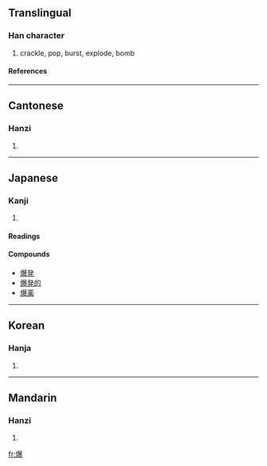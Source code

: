 ==Translingual==
===Han character===
{{Han char|rn=86|rad=火|as=15|sn=19|four=9683<sub>2</sub>|canj=火日廿水 (FATE)|ids=⿰[[火]][[暴]]}}
# crackle, pop, burst, explode, bomb
====References====
{{Han ref|kx=0686.160|dkj=19540|dj=1099.030|hdz=32245.110|uh=7206|ud=29190|bh=C37A|bd=50042}}

----

==Cantonese==
===Hanzi===
{{yue-hanzi|jyut=|y=baau3}}
# {{defn|Cantonese}}

----
==Japanese==
===Kanji===
{{ja-kanji|grade=c|rs=火15}}
# {{defn|Japanese}} 
====Readings====
{{ja-readings|on=[[ばく]] (baku)|kun=[[さける]] (sakeru), [[やく]] (yaku)}}

====Compounds====
*[[爆発]]
*[[爆発的]]
*[[爆薬]]  

----
==Korean==
===Hanja===
{{ko-hanja|hangeul=[[폭]], [[박]]|eumhun=|rv=pok, bak|mr=p'ok, pak|y=phok, pak}}
# {{defn|Korean}}

----
==Mandarin==
===Hanzi===
{{cmn-hanzi|pin=[[bào]] ([[bao4]])|wg=pao<sup>4</sup>}}
# {{defn|Mandarin}}

[[fr:爆]]